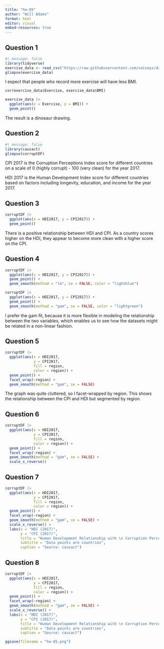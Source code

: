 ```yaml
---
title: "hw-05"
author: "Will Adams"
format: html
editor: visual
embed-resources: true
---
```


## Question 1

```r
#| message: false
library(tidyverse)
exercise_data <- read_csv("https://raw.githubusercontent.com/vaiseys/dav-course/main/Data/visualize_data.csv")
glimpse(exercise_data)
```

I expect that people who record more exercise will have less BMI.

```r
cor(exercise_data$Exercise, exercise_data$BMI)

exercise_data |>
  ggplot(aes(x = Exercise, y = BMI)) +
  geom_point()
```

The result is a dinosaur drawing.

## Question 2

```r
#| message: false
library(causact)
glimpse(corruptDF)
```

CPI 2017 is the Corruption Perceptions Index score for different countries on a scale of 0 (highly corrupt) - 100 (very clean) for the year 2017.

HDI 2017 is the Human Development Index score for different countries based on factors including longevity, education, and income for the year 2017.

## Question 3

```r
corruptDF |>
  ggplot(aes(x = HDI2017, y = CPI2017)) +
  geom_point()
```

There is a positive relationship between HDI and CPI. As a country scores higher on the HDI, they appear to become more clean with a higher score on the CPI.

## Question 4

```r
corruptDF |>
  ggplot(aes(x = HDI2017, y = CPI2017)) +
  geom_point() +
  geom_smooth(method = "lm", se = FALSE, color = "lightblue")
```

```r
corruptDF |>
  ggplot(aes(x = HDI2017, y = CPI2017)) +
  geom_point() +
  geom_smooth(method = "gam", se = FALSE, color = "lightgreen")
```

I prefer the gam fit, because it is more flexible in modeling the relationship between the two variables, which enables us to see how the datasets might be related in a non-linear fashion.

## Question 5

```r
corruptDF |>
  ggplot(aes(x = HDI2017, 
             y = CPI2017, 
             fill = region,
             color = region)) +
  geom_point() +
  facet_wrap(~region) +
  geom_smooth(method = "gam", se = FALSE)
```

The graph was quite cluttered, so I facet-wrapped by region. This shows the relationship between the CPI and HDI but segmented by region.

## Question 6

```r
corruptDF |>
  ggplot(aes(x = HDI2017, 
             y = CPI2017, 
             fill = region,
             color = region)) +
  geom_point() +
  facet_wrap(~region) +
  geom_smooth(method = "gam", se = FALSE) +
  scale_x_reverse()
```

## Question 7

```r
corruptDF |>
  ggplot(aes(x = HDI2017, 
             y = CPI2017, 
             fill = region,
             color = region)) +
  geom_point() +
  facet_wrap(~region) +
  geom_smooth(method = "gam", se = FALSE) +
  scale_x_reverse() +
  labs(x = "HDI (2017)",
       y = "CPI (2017)",
       title = "Human Development Relationship with \n Corruption Perceptions",
       subtitle = "Data points are countries",
       caption = "Source: causact")
```

## Question 8

```r
corruptDF |>
  ggplot(aes(x = HDI2017, 
             y = CPI2017, 
             fill = region,
             color = region)) +
  geom_point() +
  facet_wrap(~region) +
  geom_smooth(method = "gam", se = FALSE) +
  scale_x_reverse() +
  labs(x = "HDI (2017)",
       y = "CPI (2017)",
       title = "Human Development Relationship with \n Corruption Perceptions",
       subtitle = "Data points are countries",
       caption = "Source: causact")

ggsave(filename = "hw-05.png")
```
